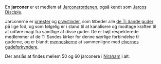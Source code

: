 {{title:Jarconer}}
{{author:Laura Holmegaard}}
{{timestamp:2010-01-03T14:47:55Z}}
{{copyright:Jarconer}}
En '''jarconer''' er et medlem af [[Jarconerordenen]], også kendt som [[Jarcos Disciple]].

Jarconerne er [[præst|præster]] og [[præstinde|præstinder]], som tilbeder alle [[de Ti Sande guder]] på lige fod, og som følgelig er i stand til at kanalisere og modtage kraften til at udføre magi fra samtlige af disse guder. De er højt respekterede medlemmer af de Ti Sandes kirker for denne særlige forbindelse til guderne, og er blandt [[menneske|menneskerne]] at sammenligne med [[elver|elvernes]] [[gudeforkynder|gudeforkyndere]].

Der anslås at findes mellem 50 og 60 jarconere i [[Niraham]] i alt.